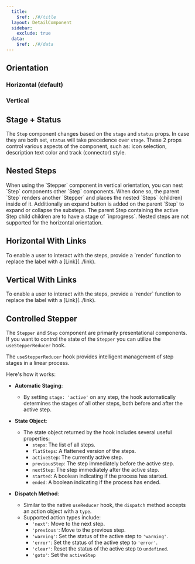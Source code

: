```yaml
---
  title:
    $ref: ./#/title
  layout: DetailComponent
  sidebar:
    exclude: true
  data:
    $ref: ./#/data
---
```


<LivePreviewControls>

## Orientation

### Horizontal (default)

<LivePreview componentName="stepper" exampleName="Horizontal" />

### Vertical

<LivePreview componentName="stepper" exampleName="Vertical" />

## Stage + Status

<LivePreview componentName="stepper" exampleName="StageStatus">

The `Step` component changes based on the `stage` and `status` props.
In case they are both set, `status` will take precedence over `stage`.
These 2 props control various aspects of the component, such as:
icon selection, description text color and track (connector) style.

</LivePreview>

## Nested Steps

<LivePreview componentName="stepper" exampleName="NestedSteps">
  When using the `Stepper` component in vertical orientation, you can nest
  `Step` components other `Step` components. When done so, the parent `Step`
  renders another `Stepper` and places the nested `Steps` (children) inside of
  it. Additionally an expand button is added on the parent `Step` to expand or
  collapse the substeps. The parent Step containing the active Step child
  children are to have a stage of `inprogress`. Nested steps are not supported
  for the horizontal orientation.
</LivePreview>

## Horizontal With Links

<LivePreview componentName="stepper" exampleName="HorizontalWithLinks">
  To enable a user to interact with the steps, provide a `render` function to
  replace the label with a [Link](../link).
</LivePreview>

## Vertical With Links

<LivePreview componentName="stepper" exampleName="VerticalWithLinks">
  To enable a user to interact with the steps, provide a `render` function to
  replace the label with a [Link](../link).
</LivePreview>

## Controlled Stepper

<LivePreview componentName="stepper" exampleName="Reducer">

The `Stepper` and `Step` component are primarily presentational components.
If you want to control the state of the `Stepper` you can utilize the `useStepperReducer` hook.

</LivePreview>

<LivePreview componentName="stepper" exampleName="ReducerAdvanced">

The `useStepperReducer` hook provides intelligent management of step stages in a linear process.

Here's how it works:

- **Automatic Staging**:

  - By setting `stage: 'active'` on any step, the hook automatically determines the stages of all other steps, both before and after the active step.

- **State Object**:

  - The state object returned by the hook includes several useful properties:
    - `steps`: The list of all steps.
    - `flatSteps`: A flattened version of the steps.
    - `activeStep`: The currently active step.
    - `previousStep`: The step immediately before the active step.
    - `nextStep`: The step immediately after the active step.
    - `started`: A boolean indicating if the process has started.
    - `ended`: A boolean indicating if the process has ended.

- **Dispatch Method**:
  - Similar to the native `useReducer` hook, the `dispatch` method accepts an action object with a `type`.
  - Supported action types include:
    - `'next'`: Move to the next step.
    - `'previous'`: Move to the previous step.
    - `'warning'`: Set the status of the active step to `'warning'`.
    - `'error'`: Set the status of the active step to `'error'`.
    - `'clear'`: Reset the status of the active step to `undefined`.
    - `'goto'`: Set the `activeStep`

</LivePreview>

</LivePreviewControls>
